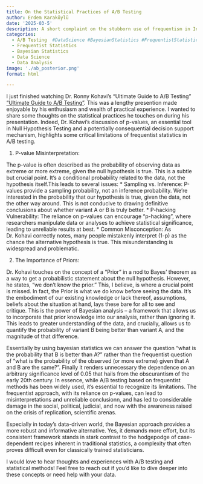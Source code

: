 ```yaml
---
title: On the Statistical Practices of A/B Testing
author: Erdem Karaköylü
date: '2025-03-5'
description: A short complaint on the stubborn use of frequentism in Industry, starting with A/B testing.
categories:
  - A/B Testing  #DataScience #BayesianStatistics #FrequentistStatistics #DataAnalysis #RonnyKohavi
  - Frequentist Statistics
  - Bayesian Statistics
  - Data Science
  - Data Analysis
image: './ab_posterior.png'
format: html

---
```


I just finished watching Dr. Ronny Kohavi's "Ultimate Guide to A/B Testing" ["Ultimate Guide to A/B Testing"](https://youtu.be/hEzpiDuYFoE?si=lwkaiIYRqocL2F7B). This was a lengthy presention made enjoyable by his enthusiasm and wealth of practical experience. I wanted to share some thoughts on the statistical practices he touches on during his presentation. Indeed, Dr. Kohavi's discussion of p-values, an essential tool in Null Hypothesis Testing  and a potentially consequential decision support mechanism, highlights some critical limitations of frequentist statistics in A/B testing.

1. P-value Misinterpretation:
    
The p-value is often described as the probability of observing data as extreme or more extreme, given the null hypothesis is true. This is a subtle but crucial point. It's a conditional probability related to the data, not the hypothesis itself.This leads to several issues:
  * Sampling vs. Inference: P-values provide a sampling probability, not an inference probability. We're interested in the probability that our hypothesis is true, given the data, not the other way around. This is not conducive to drawing definitive conclusions about whether variant A or B is truly better.
  * P-hacking Vulnerability: The reliance on p-values can encourage "p-hacking", where researchers manipulate data or analyses to achieve statistical significance, leading to unreliable results at best.
  * Common Misconception: As Dr. Kohavi correctly notes, many people mistakenly interpret (1-p) as the chance the alternative hypothesis is true. This misunderstanding is widespread and problematic.


2. The Importance of Priors:

Dr. Kohavi touches on the concept of a "Prior" in a nod to Bayes' theorem as a way to get a probabilistic statement about the null hypothesis. However, he states, "we don't know the prior." This, I believe, is where a crucial point is missed. In fact, the Prior is what we do know before seeing the data. It's the embodiment of our existing knowledge or lack thereof, assumptions, beliefs about the situation at hand, lays these bare for all to see and critique. This  is the power of Bayesian analysis  – a framework that allows us to incorporate that prior knowledge into our analysis, rather than ignoring it. This leads to greater understanding of the data, and crucially, allows us to quantify the probability of variant B being better than variant A, and the magnitude of that difference.

Essentially by using bayesian statistics we can answer the question "what is the probability that B is better than A?" rather than the frequentist question of "what is the probability of the observed (or more extreme) given that A and B are the same?". Finally it renders unnecessary the dependence on an arbitrary significance level of 0.05 that hails from the obscurantism of the early 20th century.
In essence, while A/B testing based on frequentist methods has been widely used, it's essential to recognize its limitations. The frequentist approach, with its reliance on p-values, can lead to misinterpretations and unreliable conclusionn, and has led to considerable damage in the social, political, judicial, and now with the awareness raised on the crisis of replication, scientific arenas. 

Especially in today's data-driven world, the Bayesian approach provides a more robust and informative alternative. Yes, it demands more effort, but its consistent framework stands in stark contrast to the hodgepodge of case-dependent recipes inherent in traditional statistics, a complexity that often proves difficult even for classically trained statisticians.

I would love to hear thoughts and experiences with A/B testing and statistical methods! Feel free to reach out if you'd like to dive deeper into these concepts or need help with your data.


